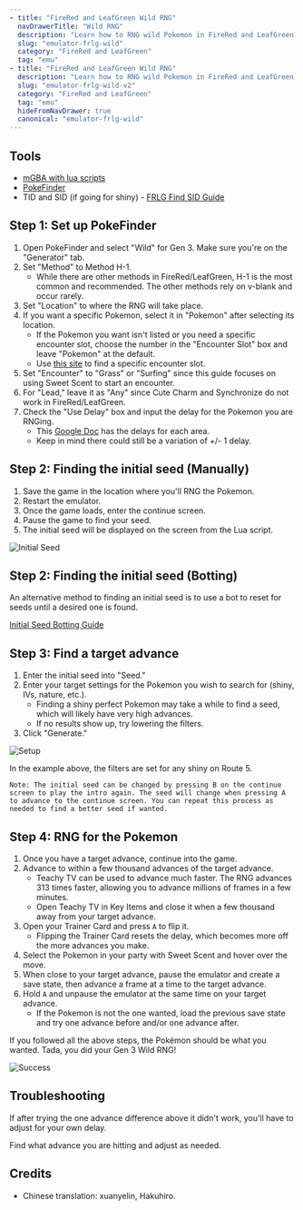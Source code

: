 ```yaml
---
- title: "FireRed and LeafGreen Wild RNG"
  navDrawerTitle: "Wild RNG"
  description: "Learn how to RNG wild Pokemon in FireRed and LeafGreen using the Sweet Scent method."
  slug: "emulator-frlg-wild"
  category: "FireRed and LeafGreen"
  tag: "emu"
- title: "FireRed and LeafGreen Wild RNG"
  description: "Learn how to RNG wild Pokemon in FireRed and LeafGreen using the Sweet Scent method."
  slug: "emulator-frlg-wild-v2"
  category: "FireRed and LeafGreen"
  tag: "emu"
  hideFromNavDrawer: true
  canonical: "emulator-frlg-wild"
---
```


## Tools

- [mGBA with lua scripts](/mgba-setup)
- [PokeFinder](/pokefinder)
- TID and SID (if going for shiny) - [FRLG Find SID Guide](/frlg-gen3-sid)

## Step 1: Set up PokeFinder

1. Open PokeFinder and select "Wild" for Gen 3. Make sure you're on the "Generator" tab.
2. Set "Method" to Method H-1.
   - While there are other methods in FireRed/LeafGreen, H-1 is the most common and recommended. The other methods rely on v-blank and occur rarely.
3. Set "Location" to where the RNG will take place.
4. If you want a specific Pokemon, select it in "Pokemon" after selecting its location.
   - If the Pokemon you want isn't listed or you need a specific encounter slot, choose the number in the "Encounter Slot" box and leave "Pokemon" at the default.
   - Use [this site](https://sites.google.com/site/pokemonslots/gen-iii/emerald) to find a specific encounter slot.
5. Set "Encounter" to "Grass" or "Surfing" since this guide focuses on using Sweet Scent to start an encounter.
6. For "Lead," leave it as "Any" since Cute Charm and Synchronize do not work in FireRed/LeafGreen.
7. Check the "Use Delay" box and input the delay for the Pokemon you are RNGing.
   - This [Google Doc](https://docs.google.com/spreadsheets/d/1cVweVvJXCXeTZOBVKVCBbcSI46rqBXV3ahbuoSGOnzk/edit#gid=1091733147) has the delays for each area.
   - Keep in mind there could still be a variation of +/- 1 delay.

## Step 2: Finding the initial seed (Manually)

1. Save the game in the location where you'll RNG the Pokemon.
2. Restart the emulator.
3. Once the game loads, enter the continue screen.
4. Pause the game to find your seed.
5. The initial seed will be displayed on the screen from the Lua script.

![Initial Seed](/images/FireRed-LeafGreen/Wild/Initial-Seed.png)

## Step 2: Finding the initial seed (Botting)

An alternative method to finding an initial seed is to use a bot to reset for seeds until a desired one is found.

[Initial Seed Botting Guide](/frlg-seeding-bot)

## Step 3: Find a target advance

1. Enter the initial seed into "Seed."
2. Enter your target settings for the Pokemon you wish to search for (shiny, IVs, nature, etc.).
   - Finding a shiny perfect Pokemon may take a while to find a seed, which will likely have very high advances.
   - If no results show up, try lowering the filters.
3. Click "Generate."

![Setup](/images/FireRed-LeafGreen/Wild/Setup.png)

In the example above, the filters are set for any shiny on Route 5.

```
Note: The initial seed can be changed by pressing B on the continue screen to play the intro again. The seed will change when pressing A to advance to the continue screen. You can repeat this process as needed to find a better seed if wanted.
```

## Step 4: RNG for the Pokemon

1. Once you have a target advance, continue into the game.
2. Advance to within a few thousand advances of the target advance.
   - Teachy TV can be used to advance much faster. The RNG advances 313 times faster, allowing you to advance millions of frames in a few minutes.
   - Open Teachy TV in Key Items and close it when a few thousand away from your target advance.
3. Open your Trainer Card and press `A` to flip it.
   - Flipping the Trainer Card resets the delay, which becomes more off the more advances you make.
4. Select the Pokemon in your party with Sweet Scent and hover over the move.
5. When close to your target advance, pause the emulator and create a save state, then advance a frame at a time to the target advance.
6. Hold `A` and unpause the emulator at the same time on your target advance.
   - If the Pokemon is not the one wanted, load the previous save state and try one advance before and/or one advance after.

If you followed all the above steps, the Pokémon should be what you wanted. Tada, you did your Gen 3 Wild RNG!

![Success](/images/FireRed-LeafGreen/Wild/Success.png)

## Troubleshooting

If after trying the one advance difference above it didn't work, you'll have to adjust for your own delay.

Find what advance you are hitting and adjust as needed.

## Credits

- Chinese translation: xuanyelin, Hakuhiro.
